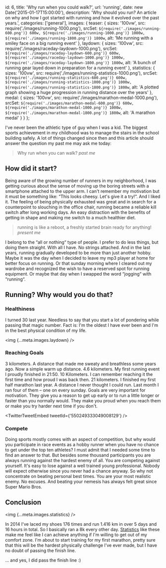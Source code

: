   id: 6,
  title: 'Why run when you could walk?',
  url: 'running',
  date: new Date('2015-01-17T15:00:00'),
  description:
    'Why should you run? An article on why and how I got started with running and how it evolved over the past years.',
  categories: ['general'],
  images: {
    teaser: {
      sizes: '100vw',
      src: require('./images/running-1000.png'),
      srcSet: `${require('./images/running-600.png')} 600w, ${require('./images/running-1000.png')} 1000w, ${require('./images/running-1800.png')} 1800w`,
      alt: 'Me running with a smiley face on a big running event'
    },
    laydown: {
      sizes: '100vw',
      src: require('./images/raceday-laydown-1000.png'),
      srcSet: `${require('./images/raceday-laydown-600.png')} 600w, ${require('./images/raceday-laydown-1000.png')} 1000w, ${require('./images/raceday-laydown-1800.png')} 1800w`,
      alt:
        'A bunch of running gear layed down in preparation for a running event'
    },
    statistics: {
      sizes: '100vw',
      src: require('./images/running-statistics-1000.png'),
      srcSet: `${require('./images/running-statistics-600.png')} 600w, ${require('./images/running-statistics-1000.png')} 1000w, ${require('./images/running-statistics-1800.png')} 1800w`,
      alt:
        'A plotted graph showing a huge progression in running distance over the years'
    },
    medal: {
      sizes: '100vw',
      src: require('./images/marathon-medal-1000.png'),
      srcSet: `${require('./images/marathon-medal-600.png')} 600w, ${require('./images/marathon-medal-1000.png')} 1000w, ${require('./images/marathon-medal-1800.png')} 1800w`,
      alt: 'A marathon medal'
    }
  }
};

I've never been the athletic type of guy when I was a kid. The biggest sports achievement in my childhood was to manage the stairs in the school building safely. A lot of things changed since then and this article should answer the question my past me may ask me today:

> Why run when you can walk? <cite>past me</cite>

## How did it start?

Being aware of the growing number of runners in my neighborhood, I was getting curious about the sense of moving up the boring streets with a smartphone attached to the upper arm. I can't remember my motivation but it must be something like: “This looks cheesy. Let's give it a try!“. And I liked it. The feeling of being physically exhausted was great and in search for a counterpoint to slouching in the office chair, running became a reliable kill switch after long working days. An easy distraction with the benefits of getting in shape and making me switch to a much healthier diet.

> running is like a reboot, a freshly started brain ready for anything! <cite>present me</cite>

I belong to the “all or nothing“ type of people. I prefer to do less things, but doing them straight. With all I have. No strings attached. And in the last years, running gradually developed to be more than just another hobby. Maybe it was the day when I decided to leave my mp3 player at home for better focus on running. Or that sunday morning where I cleared out my wardrobe and recognized the wish to have a reserved spot for running equipment. Or maybe that day when I swapped the word “jogging“ with “running“.

## Running? Why would you do that?

### Healthiness

I turned 30 last year. Needless to say that you start a lot of pondering while passing that magic number. Fact is: I'm the oldest I have ever been and I'm in the best physical condition of my life.

<img {...meta.images.laydown} />

### Reaching Goals

3 kilometers. A distance that made me sweaty and breathless some years ago. Now a simple warm up distance. 4.6 kilometers. My first running event I proudly finished in 21:50. 10 Kilometers. I can remember reaching it the first time and how proud I was back then. 21 kilometers. I finished my first half marathon last year. A distance I never thought I could run. Last month I ran four of them – one on every sunday. Goals are very important for motivation. They give you a reason to get up early or to run a little longer or faster than you normally would. They make you proud when you reach them or make you try harder next time if you don't.

<TwitterTweetEmbed tweetId={'550249333049008129'} />

### Compete

Doing sports mostly comes with an aspect of competition, but why would you participate in race events as a hobby runner when you have no chance to get under the top ten athletes? I must admit that I needed some time to find an answer to that. But besides some thousand participants you are always running against the hardest enemy of all. You are competing against yourself. It's easy to lose against a well trained young professional. Nobody will expect otherwise since you never had a chance anyway. So why not concentrate on beating personal best times. You are your most realistic enemy. No excuses. And beating your nemesis has always felt great since Super Mario Bros.

## Conclusion

<img {...meta.images.statistics} />

In 2014 I've laced my shoes 176 times and run 1.416 km in over 5 days and 16 hours in total. So I basically ran a 8k every other day. [Statistics](https://www.strava.com/athletes/3952530) like these make me feel like I can achieve anything if I'm willing to get out of my comfort zone. I'm about to start training for my first marathon, pretty sure that this will be the hardest physically challenge I've ever made, but I have no doubt of passing the finish line.

<Updated in="April 2015">
  … and yes, I did pass the finish line :) <img {...meta.images.medal} />
</Updated>
